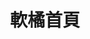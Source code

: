 ---
title: 軟橘首頁
description: 軟橘資訊網，從日文教學到 Linux 心法
template: splash
hero:
  title: '軟橘資訊網'
  tagline: 從日文教學到 Linux 心法
  image:
    alt: A glittering, brightly colored logo
    file: /src/assets/tangerine_logo.png
  actions:
    - text: 日文教學
      link: /jp-grammar/keigo/
      icon: right-arrow
    - text: 舊文避難所（暫）
      link: /blog/
      icon: right-arrow
---